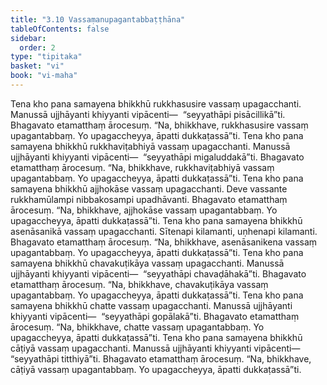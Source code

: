 ```yaml
---
title: "3.10 Vassaṃanupagantabbaṭṭhāna"
tableOfContents: false
sidebar:
  order: 2
type: "tipitaka"
basket: "vi"
book: "vi-maha"
---
```



<DynamicBreadcrumb />

<Division number="204" book="vi-maha">

<Paragraph number="909" book="vi-maha">
Tena kho pana samayena bhikkhū rukkhasusire vassaṃ upagacchanti. Manussā ujjhāyanti khiyyanti vipācenti—  “seyyathāpi pisācillikā”ti. Bhagavato etamatthaṃ ārocesuṃ. “Na, bhikkhave, rukkhasusire vassaṃ upagantabbaṃ. Yo upagaccheyya, āpatti dukkaṭassā”ti.
</Paragraph>

<Paragraph number="910" book="vi-maha">
Tena kho pana samayena bhikkhū rukkhaviṭabhiyā vassaṃ upagacchanti. Manussā ujjhāyanti khiyyanti vipācenti—  “seyyathāpi migaluddakā”ti. Bhagavato etamatthaṃ ārocesuṃ. “Na, bhikkhave, rukkhaviṭabhiyā vassaṃ upagantabbaṃ. Yo upagaccheyya, āpatti dukkaṭassā”ti.
</Paragraph>

<Paragraph number="911" book="vi-maha">
Tena kho pana samayena bhikkhū ajjhokāse vassaṃ upagacchanti. Deve vassante rukkhamūlampi nibbakosampi upadhāvanti. Bhagavato etamatthaṃ ārocesuṃ. “Na, bhikkhave, ajjhokāse vassaṃ upagantabbaṃ. Yo upagaccheyya, āpatti dukkaṭassā”ti.
</Paragraph>

<Paragraph number="912" book="vi-maha">
Tena kho pana samayena bhikkhū asenāsanikā vassaṃ upagacchanti. Sītenapi kilamanti, uṇhenapi kilamanti. Bhagavato etamatthaṃ ārocesuṃ. “Na, bhikkhave, asenāsanikena vassaṃ upagantabbaṃ. Yo upagaccheyya, āpatti dukkaṭassā”ti.
</Paragraph>

<Paragraph number="913" book="vi-maha">
Tena kho pana samayena bhikkhū chavakuṭikāya vassaṃ upagacchanti. Manussā ujjhāyanti khiyyanti vipācenti—  “seyyathāpi chavaḍāhakā”ti. Bhagavato etamatthaṃ ārocesuṃ. “Na, bhikkhave, chavakuṭikāya vassaṃ upagantabbaṃ. Yo upagaccheyya, āpatti dukkaṭassā”ti.
</Paragraph>

<Paragraph number="914" book="vi-maha">
Tena kho pana samayena bhikkhū chatte vassaṃ upagacchanti. Manussā ujjhāyanti khiyyanti vipācenti—  “seyyathāpi gopālakā”ti. Bhagavato etamatthaṃ ārocesuṃ. “Na, bhikkhave, chatte vassaṃ upagantabbaṃ. Yo upagaccheyya, āpatti dukkaṭassā”ti.
</Paragraph>

<Paragraph number="915" book="vi-maha">
Tena kho pana samayena bhikkhū cāṭiyā vassaṃ upagacchanti. Manussā ujjhāyanti khiyyanti vipācenti—  “seyyathāpi titthiyā”ti. Bhagavato etamatthaṃ ārocesuṃ. “Na, bhikkhave, cāṭiyā vassaṃ upagantabbaṃ. Yo upagaccheyya, āpatti dukkaṭassā”ti.
</Paragraph>
</Division>